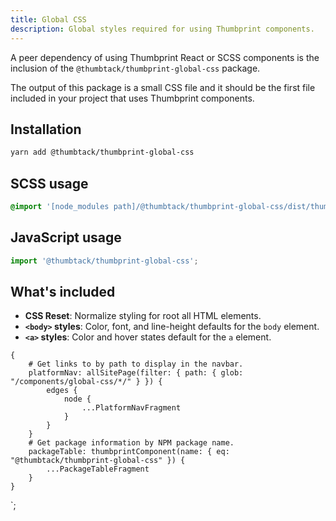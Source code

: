 ```yaml
---
title: Global CSS
description: Global styles required for using Thumbprint components.
---
```



<ComponentHeader data={props.data} />

A peer dependency of using Thumbprint React or SCSS components is the inclusion of the `@thumbtack/thumbprint-global-css` package.

The output of this package is a small CSS file and it should be the first file included in your project that uses Thumbprint components.

## Installation

```bash
yarn add @thumbtack/thumbprint-global-css
```

## SCSS usage

```scss
@import '[node_modules path]/@thumbtack/thumbprint-global-css/dist/thumbprint-global';
```

## JavaScript usage

```js
import '@thumbtack/thumbprint-global-css';
```

## What's included

-   **CSS Reset**: Normalize styling for root all HTML elements.
-   **`<body>` styles**: Color, font, and line-height defaults for the `body` element.
-   **`<a>` styles**: Color and hover states default for the `a` element.

<ComponentFooter data={props.data} />

    {
        # Get links to by path to display in the navbar.
        platformNav: allSitePage(filter: { path: { glob: "/components/global-css/*/" } }) {
            edges {
                node {
                    ...PlatformNavFragment
                }
            }
        }
        # Get package information by NPM package name.
        packageTable: thumbprintComponent(name: { eq: "@thumbtack/thumbprint-global-css" }) {
            ...PackageTableFragment
        }
    }
`;
